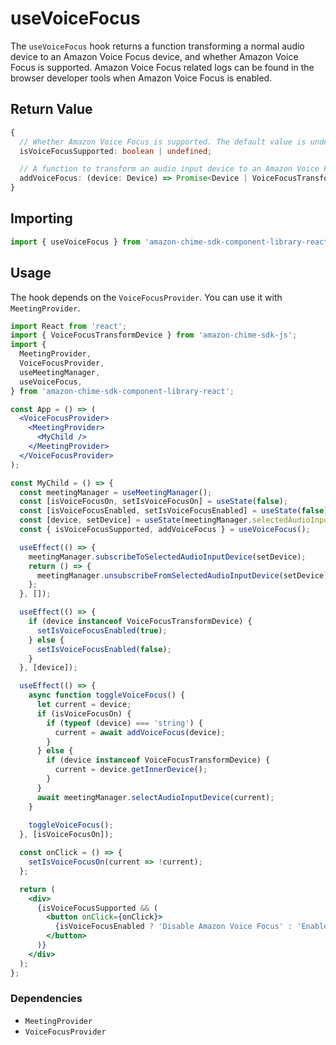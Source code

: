 
<Meta title="SDK Hooks/useVoiceFocus" />

# useVoiceFocus

The `useVoiceFocus` hook returns a function transforming a normal audio device to an Amazon Voice Focus device, and whether Amazon Voice Focus is supported.
Amazon Voice Focus related logs can be found in the browser developer tools when Amazon Voice Focus is enabled.

## Return Value

```typescript
{
  // Whether Amazon Voice Focus is supported. The default value is undefined, then changes to true or false.
  isVoiceFocusSupported: boolean | undefined;

  // A function to transform an audio input device to an Amazon Voice Focus device.
  addVoiceFocus: (device: Device) => Promise<Device | VoiceFocusTransformDevice>;
}

```

## Importing

```javascript
import { useVoiceFocus } from 'amazon-chime-sdk-component-library-react';
```

## Usage

The hook depends on the `VoiceFocusProvider`. You can use it with `MeetingProvider`.

```jsx
import React from 'react';
import { VoiceFocusTransformDevice } from 'amazon-chime-sdk-js';
import {
  MeetingProvider,
  VoiceFocusProvider,
  useMeetingManager,
  useVoiceFocus,
} from 'amazon-chime-sdk-component-library-react';

const App = () => (
  <VoiceFocusProvider>
    <MeetingProvider>
      <MyChild />
    </MeetingProvider>
  </VoiceFocusProvider>
);

const MyChild = () => {
  const meetingManager = useMeetingManager();
  const [isVoiceFocusOn, setIsVoiceFocusOn] = useState(false);
  const [isVoiceFocusEnabled, setIsVoiceFocusEnabled] = useState(false);
  const [device, setDevice] = useState(meetingManager.selectedAudioInputDevice);
  const { isVoiceFocusSupported, addVoiceFocus } = useVoiceFocus();

  useEffect(() => {
    meetingManager.subscribeToSelectedAudioInputDevice(setDevice);
    return () => {
      meetingManager.unsubscribeFromSelectedAudioInputDevice(setDevice);
    };
  }, []);

  useEffect(() => {
    if (device instanceof VoiceFocusTransformDevice) {
      setIsVoiceFocusEnabled(true);
    } else {
      setIsVoiceFocusEnabled(false);
    }
  }, [device]);

  useEffect(() => {
    async function toggleVoiceFocus() {
      let current = device;
      if (isVoiceFocusOn) {
        if (typeof (device) === 'string') {
          current = await addVoiceFocus(device);
        }
      } else {
        if (device instanceof VoiceFocusTransformDevice) {
          current = device.getInnerDevice();
        }
      }
      await meetingManager.selectAudioInputDevice(current);
    }
    
    toggleVoiceFocus();
  }, [isVoiceFocusOn]);

  const onClick = () => {
    setIsVoiceFocusOn(current => !current);
  };

  return (
    <div>
      {isVoiceFocusSupported && (
        <button onClick={onClick}>
          {isVoiceFocusEnabled ? 'Disable Amazon Voice Focus' : 'Enable Amazon Voice Focus'}
        </button>
      )}
    </div>
  );
};
```

### Dependencies

- `MeetingProvider`
- `VoiceFocusProvider`
